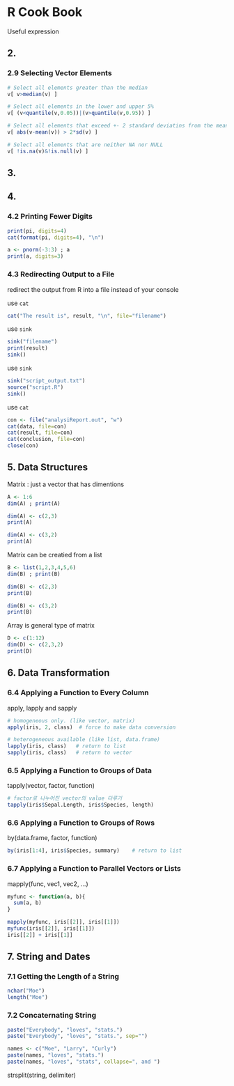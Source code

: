 R Cook Book
====================================================

Useful expression

## 2.

### 2.9 Selecting Vector Elements

```r
# Select all elements greater than the median
v[ v>median(v) ]

# Select all elements in the lower and upper 5%
v[ (v<quantile(v,0.05))|(v>quantile(v,0.95)) ]

# Select all elements that exceed +- 2 standard deviatins from the mean
v[ abs(v-mean(v)) > 2*sd(v) ]

# Select all elements that are neither NA nor NULL
v[ !is.na(v)&!is.null(v) ]
```

## 3.

## 4. 

### 4.2 Printing Fewer Digits

```r
print(pi, digits=4)
cat(format(pi, digits=4), "\n")

a <- pnorm(-3:3) ; a
print(a, digits=3)
```

### 4.3 Redirecting Output to a File

redirect the output from R into a file instead of your console

use `cat`
```r
cat("The result is", result, "\n", file="filename")
```

use `sink`
```r
sink("filename")
print(result)
sink()
```

use `sink` 
```r
sink("script_output.txt")
source("script.R")
sink()
```

use `cat`
```r
con <- file("analysiReport.out", "w")
cat(data, file=con)
cat(result, file=con)
cat(conclusion, file=con)
close(con)
```

## 5. Data Structures

Matrix : just a vector that has dimentions

```r
A <- 1:6
dim(A) ; print(A)

dim(A) <- c(2,3)
print(A)

dim(A) <- c(3,2)
print(A)
```

Matrix can be creatied from a list

```r
B <- list(1,2,3,4,5,6)
dim(B) ; print(B)

dim(B) <- c(2,3)
print(B)

dim(B) <- c(3,2)
print(B)
```

Array is general type of matrix

```r
D <- c(1:12)
dim(D) <- c(2,3,2)
print(D)
```

## 6. Data Transformation

### 6.4 Applying a Function to Every Column

apply, lapply and sapply

```r
# homogeneous only. (like vector, matrix)
apply(iris, 2, class)  # force to make data conversion

# heterogeneous available (like list, data.frame)
lapply(iris, class)   # return to list
sapply(iris, class)   # return to vector
```

### 6.5 Applying a Function to Groups of Data

tapply(vector, factor, function)

```r
# factor로 나누어진 vector의 value 다루기
tapply(iris$Sepal.Length, iris$Species, length)
```

### 6.6 Applying a Function to Groups of Rows

by(data.frame, factor, function)

```r
by(iris[1:4], iris$Species, summary)    # return to list

```

### 6.7 Applying a Function to Parallel Vectors or Lists

mapply(func, vec1, vec2, ...)

```r
myfunc <- function(a, b){
  sum(a, b)
}

mapply(myfunc, iris[[2]], iris[[1]])
myfunc(iris[[2]], iris[[1]])
iris[[2]] + iris[[1]]
```

## 7. String and Dates

### 7.1 Getting the Length of a String 

```r
nchar("Moe")
length("Moe")
```

### 7.2 Concaternating String 

```r
paste("Everybody", "loves", "stats.")
paste("Everybody", "loves", "stats.", sep="")

names <- c("Moe", "Larry", "Curly")
paste(names, "loves", "stats.")
paste(names, "loves", "stats", collapse=", and ")
```

strsplit(string, delimiter)




